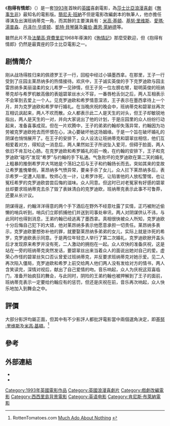{{noteTA
|G1=Show
|G2=Movie}}
{{Infobox_Film
|name=抱得有情郎
|original_name = Much Ado About Nothing
| tw_name = 都是男人惹的禍
| hk_name = 抱得有情郎
| cn_name = 无事生非
|image=Much ado about nothing movie poster.jpg
|caption=電影在戲院上映時的海報 
|director=[[簡尼夫·班納|簡尼夫·班納]]
|producer=簡尼夫·班納<br />[[Stephen_Evans_(film_producer)|Stephen Evans]]<br />[[David_Parfitt|David Parfitt]]
|writer=[[威廉·莎士比亚|威廉·莎士比亚]]（[[无事生非|原著]]）<br />簡尼夫·班納（改編劇本）
|starring=[[簡尼夫·班納|簡尼夫·班納]]<br />[[米高·基頓|米高·基頓]]<br />[[基努·里维斯|基努·里维斯]]<br />[[愛瑪·湯普森|愛瑪·湯普森]]<br />[[丹泽尔·华盛顿|丹泽尔·华盛顿]]<br />[[凱特·貝琴薩|凱特·貝琴薩]]<br />[[羅伯·蕭恩·萊納德|羅伯·蕭恩·萊納德]]<br/>[[Imelda_Staunton|Imelda Staunton]]<br />[[Jimmy_Yuill|Jimmy Yuill]]
|music=[[帕特里克·道尔|帕特里克·道尔]]
|editing=[[Andrew_Marcus|Andrew Marcus]]
|distributor=[[塞繆戈溫電影公司|塞繆戈溫電影公司]]<br />[[米高梅公司|MGM]]（DVD發行）
|released= {{start date|1993|5|7}} 
|runtime=111分鐘
|country = {{UK}}
|language=[[英語|英語]]
|budget=$1千1百萬[[美元|美元]]
|gross=$22,549,338
|awards=
|imdb_id=0107616}}
《'''抱得有情郎'''》（{{lang-en|''Much Ado About Nothing''}}）是一套[[1993年電影|1993年]]首映的[[英國電影|英國]]喜劇電影，為[[威廉·莎士比亚|莎士比亞]][[浪漫|浪漫]][[喜劇|喜劇]]《[[無事生非|無事生非]]》最知名的電影版。[[簡尼夫·班納|簡尼夫·班納]]不但是電影改編劇本的執筆人，他亦擔任導演及出演班纳蒂克一角，而其餘的主要演員有：[[米高·基頓|米高·基頓]]、[[基努·里维斯|基努·里维斯]]、[[愛瑪·湯普森|愛瑪·湯普森]]、[[丹泽尔·华盛顿|丹泽尔·华盛顿]]、[[凱特·貝琴薩|凱特·貝琴薩]]及[[羅伯·蕭恩·萊納德|羅伯·蕭恩·萊納德]]等。

雖然此片不及[[法蘭高·齊費里尼|法蘭高·齊費里尼]]1968年導演的《[[殉情記|殉情記]]》那麼受歡迎，但《抱得有情郎》仍然是最賣座的莎士比亞電影之一。

== 剧情简介 ==
刚从战场得胜归来的佩德罗王子一行，回程中经过小镇墨西拿。在那里，王子一行受到了庄园主莱昂纳多的热情接待。欢庆中，王子诚实英俊的手下克罗迪欧与园主雷昂纳多美丽温柔的女儿希罗一见钟情，但王子另一位左膀右臂，聪明英俊的班纳蒂克却与希罗机敏高傲的表姐碧翠丝水火不容，一番唇枪舌剑之后，两人互相表示不会笨到去爱上一个人。见克罗迪欧和希罗情意深浓，王子表示在墨西拿待上一个月，并为克罗迪欧和希罗举行婚礼。在当晚庆祝的晚会中，班纳蒂克和碧翠丝再次互相讥讽起来，两人不欢而散。众人都表示此二人是天生的对头，但王子却敏锐地指出，两人是天生的一对，并向大家说出了他的计划，于是庄园里的众人纷纷行动起来，准备喜事成双。但在一片欢腾中，王子的弟弟约翰却失落异常，约翰因为功劳被克罗迪欧抢去而怀恨在心，决心要破坏他这场姻缘。于是一个旨在破坏婚礼的阴谋也悄悄展开了。在王子的安排下，众人设法让班纳蒂克和碧翠丝相信，他们互相爱着对方，得知这一消息后，两人果然如王子所说坠入爱河，但碍于脸面，两人依旧不肯互吐心肠。在克罗迪欧和希罗婚礼的前一晚，在约翰的安排下，王子和克罗迪欧“碰巧”发现“希罗”与约翰的手下私通。气急败坏的克罗迪欧在第二天的婚礼上粗暴的推倒希罗并大骂她是个荡妇之后与王子和约翰扬长而去。突如其来的变故让希罗羞愧晕倒，莱昂纳多气愤异常，要亲手杀了女儿，众人拦下莱昂纳多后，表示希罗一定遭人陷害。牧师心生一计，让希罗诈死，让陷害他的人放松警惕，也让冤枉希罗的克罗迪欧尝尝后悔的滋味。众人同意。但这时已对老冤家有好感的碧翠丝却要求班纳蒂克去杀了毁了表妹清白的克罗迪欧，班纳蒂克表示此事不可鲁莽，还要从长计议。


阴谋得逞，约翰洋洋得意的两个手下酒后在野外不经意吐露了实情，正巧被附近偷懒的哨兵听到，哨兵们立即抓捕他们并送到司事处审讯，两人对阴谋供认不讳，与此同时也得到消息，王弟约翰已经逃离了墨西拿。真相很快被众人所知，克罗迪欧十分后悔自己犯下的大错，他对莱昂纳多表示他愿意承担一切责任。莱昂纳多表示，克罗迪欧要想弥补他的罪，就要娶莱昂纳多弟弟的女儿，实际上就是诈死的希罗，克罗迪欧表示同意。于是两位年轻恋人举行了第二次婚礼，克罗迪欧掀开盖头后才发现原来希罗并没有死，二人激动的拥抱在一起。众人欢快的准备庆祝，这是站在一旁的班纳蒂克突然发话，要碧翠丝出来当着众人的面说出她对自己的爱。虚荣心作怪的碧翠丝矢口否认曾爱过班纳蒂克，并反要求班纳蒂克对她示爱。见二人再次陷入僵局，克罗迪欧和希罗上前交给两人他们两人没有发给对方的情书，两人含笑读完，深情对视后，献出了自己爱情的吻。音乐响起，众人为庆祝这双喜临门，准备开始疯狂的舞会，与此同时，阴险的王弟约翰也被押解到了王子的面前，班纳蒂克表示一定要给约翰应有的惩罚，但还是庆祝在前，音乐再次响起，众人快乐地加入到舞会之中。

==評價==
大部分影評均屬正面，但其中有不少影評人都批評電影當中兩個選角決定，即[[基努·里维斯|基努·里维斯]]及[[米高·基頓|米高·基頓]]。<ref>RottenTomatoes.com [http://www.rottentomatoes.com/m/1045992-much_ado_about_nothing/ Much Ado About Nothing] {{Wayback|url=http://www.rottentomatoes.com/m/1045992-much_ado_about_nothing/ |date=20200923000507 }}</ref>

==參考==
{{reflist}}

==外部連結==
* {{imdb title|id=0107616}}
* {{rotten-tomatoes|id=1045992-much_ado_about_nothing}}

{{肯尼斯·布萊納}}
{{DEFAULTSORT:Much Ado About Nothing}}
[[Category:1993年英國電影作品|Category:1993年英國電影作品]]
[[Category:英國浪漫喜劇片|Category:英國浪漫喜劇片]]
[[Category:戲劇改編電影|Category:戲劇改編電影]]
[[Category:西西里島背景電影|Category:西西里島背景電影]]
[[Category:英语电影|Category:英语电影]]
[[Category:肯尼斯·布萊納電影|Category:肯尼斯·布萊納電影]]